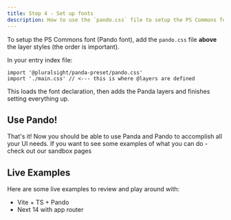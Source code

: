 ```yaml
---
title: Step 4 - Set up fonts
description: How to use the `pando.css` file to setup the PS Commons font and add the Panda layers
---
```



To setup the PS Commons font (Pando font), add the `pando.css` file **above** the layer styles (the order is important).

In your entry index file:

```tsx ins={1}
import '@pluralsight/panda-preset/pando.css'
import './main.css' // <--- this is where @layers are defined
```

This loads the font declaration, then adds the Panda layers and finishes setting everything up.

## Use Pando!

That's it! Now you should be able to use Panda and Pando to accomplish all your UI needs. If you want to see some examples of what you can do - <TextLink href='https://github.com/pluralsight/pando/tree/main/sandbox/app/react'>check out our sandbox pages</TextLink>

## Live Examples

Here are some live examples to review and play around with:

- <TextLink href="https://codesandbox.io/p/devbox/pando-vite-ts-k32zgt">Vite + TS + Pando</TextLink>
- <TextLink href="https://github.com/pluralsight/pando/tree/main/sandbox">Next 14 with app router</TextLink>
